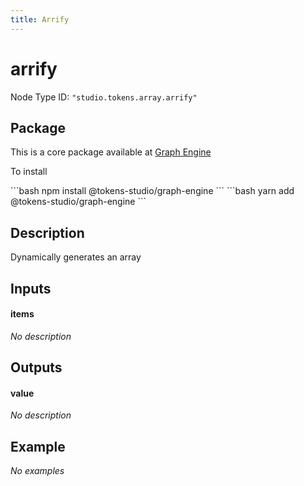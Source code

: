 ```yaml
---
title: Arrify
---
```



# arrify

Node Type ID: `"studio.tokens.array.arrify"`

## Package 

This is a core package available at [Graph Engine](https://www.npmjs.com/package/@tokens-studio/graph-engine)

To install 

<Tabs>
  <TabItem value="npm" label="NPM" default>
```bash
npm install @tokens-studio/graph-engine
```
  </TabItem>
  <TabItem value="yarn" label="Yarn">
```bash
yarn add @tokens-studio/graph-engine
```
  </TabItem>
</Tabs>



## Description
Dynamically generates an array

## Inputs


#### items

*No description*




## Outputs


#### value

*No description*





## Example

*No examples*

